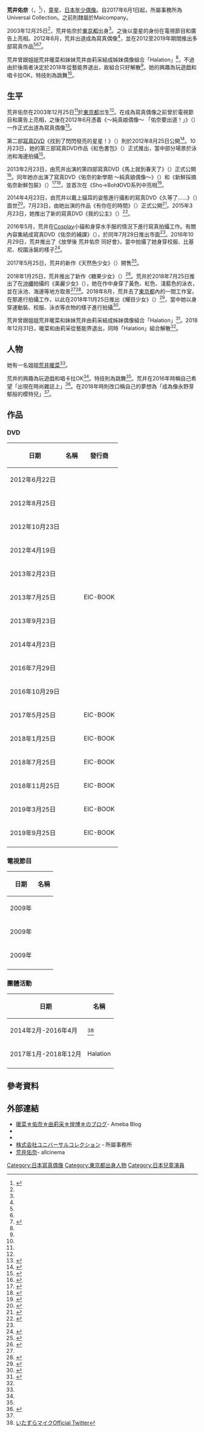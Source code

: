 {{Infobox model
| 姓名    =荒井佑奈
| 外文名  = 荒井 佑奈
| 出生日期 = {{Birth date and age|2003|12|25}}
| 出生地點 = {{JPN}}[[東京都|東京都]]
| 身高    = 153 cm（2015年）<ref name="maicompany">{{cite web|title=公式プロフィール|url=http://maicompany.jp/smph/index.html#yuna_arai|work=マイカンパニー|deadurl=yes|accessdate=2017-05-31|archive-date=2015-09-25|archive-url=http://archive.fo/f6Vf7}}</ref>
| 經紀公司 = Universal Collection
| 鞋碼     = 22.5 cm（2015年）<ref name="maicompany"/>
| 血型     = A
| 親屬     = [[荒井暖菜|荒井暖菜]]（姊姊）
| 羅馬拼音 = Arai Yūna
| 職業     = [[童星|童星]]、[[寫真偶像|寫真偶像]]、[[日本年少偶像|年少偶像]]
}}
'''荒井佑奈'''（{{jpn|j=荒井 佑奈|kn=あらい ゆうな|rm=Arai Yūna}}，{{bd|2003年|12月25日|||catIdx=荒}}<ref name="沖縄で">{{Cite news|url=https://sirabee.com/2018/08/01/20161734377/2/|title=14歳のアイドル・荒井佑奈が沖縄で輝く　夏服は「本当に肌が出るものしか…」と大胆発言も|publisher=しらべぇ|date=2018-08-01|accessdate=2020-09-19}}</ref>），[[童星|童星]]、[[日本年少偶像|日本年少偶像]]。自2017年6月1日起，所屬事務所為Universal Collection。之前則隸屬於Maicompany。

2003年12月25日<ref name="沖縄で"/>，荒井佑奈於[[東京都|東京都]]出身<ref name="maicompany" />。之後以童星的身份在電視節目和廣告上亮相。2012年6月，荒井出道成為寫真偶像<ref name="llcj-010"/>，並在2012至2019年期間推出多部寫真作品<ref name="milf-003"/><ref name="と目標"/><ref>{{cite web|title=ひまわりガール／荒井佑奈|url=https://www.idol-club.net/?pid=145119347|publisher=TSJapan|accessdate=2021-01-21}}</ref>。

荒井曾跟姐姐荒井暖菜和妹妹荒井由莉采結成姊妹偶像組合「Halation」<ref name="RIOT"/>，不過由於後兩者決定於2018年從藝能界退出，故組合只好解散<ref name="と目標"/>。她的興趣為玩遊戯和唱卡拉OK，特技則為跳舞<ref name="maicompany" />。

==生平==
荒井佑奈在2003年12月25日<ref name="沖縄で"/>於[[東京都|東京都]]岀生<ref name="maicompany" />。在成為寫真偶像之前曾於電視節目和廣告上亮相，之後在2012年6月憑着《～純真娘偶像～ 「佑奈要出道！」》（{{lang|ja|～ピュアッ娘アイドル～ 「佑奈、デビューしちゃうよ！」}}）一作正式出道為寫真偶像<ref name="llcj-010">{{cite web|title=荒井佑奈 <nowiki>|</nowiki> ～ピュアッ娘アイドル～ 「佑奈、デビューしちゃうよ！」 <nowiki>|</nowiki> DVD|url=http://u15dvdinfo.com/products/llcj-010|publisher=U-15アイドルDVD情報.com|accessdate=2021-01-18}}</ref>。

第二部[[寫真DVD|寫真DVD]]《找到了閃閃發亮的星星！》（{{lang|ja|キラキラ星見つけた！}}）則於2012年8月25日公開<ref name="milf-003">{{cite web|title=荒井佑奈 <nowiki>|</nowiki> キラキラ星見つけた！ <nowiki>|</nowiki> DVD|url=http://u15dvdinfo.com/products/milf-003|publisher=U-15アイドルDVD情報.com|accessdate=2021-01-18}}</ref>。10月23日，她的第三部寫真DVD作品《紅色書包》（{{lang|ja|赤いランドセル}}）正式推出，當中部分場景於泳池和海邊拍攝<ref>{{cite web|title=荒井佑奈  <nowiki>|</nowiki> 赤いランドセル  <nowiki>|</nowiki> DVD|url=http://u15dvdinfo.com/products/wafl-002|publisher=U-15アイドルDVD情報.com|accessdate=2021-01-18}}</ref>。

2013年2月23日，由荒井出演的第四部寫真DVD《馬上就到春天了》（{{lang|ja|もうすぐ春ですね！}}）正式公開<ref>{{cite web|title=荒井佑奈 <nowiki>|</nowiki> もうすぐ春ですね！ <nowiki>|</nowiki> DVD|url=http://u15dvdinfo.com/products/wafl-007|publisher=U-15アイドルDVD情報.com|accessdate=2021-01-18}}</ref>。同年她亦出演了寫真DVD《佑奈的新學期 ～純真娘偶像～》（{{lang|ja|佑奈の新学期 ～ピュアッ娘アイドル～}}）和《新鮮採摘 佑奈新鮮包裝》（{{lang|ja|採れたて新鮮・佑奈フレッシュパック}}）<ref>{{cite web|title=荒井佑奈 <nowiki>|</nowiki> 佑奈の新学期 ～ピュアッ娘アイドル～ <nowiki>|</nowiki> DVD|url=http://u15dvdinfo.com/products/llcj-013|publisher=U-15アイドルDVD情報.com|accessdate=2021-01-18}}</ref><ref>{{cite web|title=荒井佑奈 <nowiki>|</nowiki> 採れたて新鮮・佑奈フレッシュパック <nowiki>|</nowiki> DVD|url=http://u15dvdinfo.com/products/wafl-017|publisher=U-15アイドルDVD情報.com|accessdate=2021-01-18}}</ref>，並首次在《Sho→Boh》DVD系列中亮相<ref>{{cite web|title=荒井佑奈 <nowiki>|</nowiki> ゆうなっちゅ <nowiki>|</nowiki> DVD|url=http://u15dvdinfo.com/products/eicsb-016|publisher=U-15アイドルDVD情報.com|accessdate=2021-01-18}}</ref>。

2014年4月23日，由荒井以戴上貓耳的姿態進行攝影的寫真DVD《久等了……》（{{lang|ja|おまたせ・・・}}）面世<ref>{{cite web|title=荒井佑奈 <nowiki>|</nowiki> おまたせ・・・ <nowiki>|</nowiki> DVD|url=http://u15dvdinfo.com/products/wafl-025|publisher=U-15アイドルDVD情報.com|accessdate=2021-01-18}}</ref>。7月23日，由她出演的作品《有你在的時間》（{{lang|ja|君のいた時間}}）正式公開<ref>{{cite web|title=荒井佑奈 <nowiki>|</nowiki> 君のいた時間 <nowiki>|</nowiki> DVD|url=http://u15dvdinfo.com/products/wafl-030|publisher=U-15アイドルDVD情報.com|accessdate=2021-01-18}}</ref>。2015年3月23日，她推出了新的寫真DVD《我的公主》（{{lang|ja|マイ・プリンセス}}）<ref>{{cite web|title=荒井佑奈 <nowiki>|</nowiki> マイ・プリンセス <nowiki>|</nowiki> DVD|url=http://u15dvdinfo.com/products/wafl-040|publisher=U-15アイドルDVD情報.com|accessdate=2021-01-18}}</ref>。

2016年5月，荒井在[[Cosplay|Cosplay]]小貓和身穿水手服的情況下進行寫真拍攝工作。有關內容集結成寫真DVD《佑奈的補課》（{{lang|ja|佑奈の課外授業}}），於同年7月29日推出市面<ref name="猫のコスプレ"/>。2016年10月29日，荒井推出了《放學後 荒井佑奈 同好會》，當中拍攝了她身穿校服、比基尼、校園泳裝的樣子<ref>{{cite web|title=荒井佑奈 <nowiki>|</nowiki> 放課後 荒井佑奈 同好会 <nowiki>|</nowiki> DVD|url=http://u15dvdinfo.com/products/sbkd-0147|publisher=U-15アイドルDVD情報.com|accessdate=2021-01-18}}</ref>。

2017年5月25日，荒井的新作《天然色少女》（{{lang|ja|天然色ガール}}）開售<ref>{{cite web|title=荒井佑奈 <nowiki>|</nowiki> 天然色ガール <nowiki>|</nowiki> DVD|url=http://u15dvdinfo.com/products/eiccb-082|publisher=U-15アイドルDVD情報.com|accessdate=2021-01-18}}</ref>。

2018年1月25日，荒井推出了新作《糖果少女》（{{lang|ja|Candy ガール}}）<ref>{{cite news|title=荒井佑奈 制服のシーンを見て！|url=https://entameclip.com/topics/102226|date=2018-04-04|work=日刊エンタメクリップ|accessdate=2021-01-18}}</ref>。荒井於2018年7月25日推出了在[[沖縄|沖縄]]拍攝的《美麗少女》（{{lang|ja|ちゅらガール}}），她在作中身穿了黃色、紅色、淺藍色的泳衣，並在泳池、海邊等地方取景<ref name="沖縄で"/><ref>{{cite news|title=荒井佑奈 沖縄の海でワイワイ|url=https://entameclip.com/topics/121776|date=2018-07-28|work=日刊エンタメクリップ|accessdate=2021-01-18}}</ref>。2018年8月，荒井去了[[東京都|東京都]]內的一間工作室，在那進行拍攝工作，以此在2018年11月25日推出《耀目少女》（{{lang|ja|きらりんガール}}）<ref name="と目標">{{cite news|title=中学生グラドル・荒井佑奈　「永野芽郁さんのようなモデルになりたい」と目標を語る|url=https://sirabee.com/2018/12/07/20161909487/|date=2018-12-07|work=しらべぇ|accessdate=2021-01-18}}</ref>，當中她以身穿運動裝、校服、泳衣等衣物的樣子進行拍攝<ref>{{cite news|title=きらりんガール 荒井佑奈 サンタの衣装を着て寝そべる|url=https://entameclip.com/topics/134487|date=2018-12-08|work=日刊エンタメクリップ|accessdate=2021-01-18}}</ref>。

荒井曾跟姐姐荒井暖菜和妹妹荒井由莉采結成姊妹偶像組合「Halation」<ref name="RIOT">{{cite web|title=1/22(日)「スーパーファンタジー#1」＠フジテレビ本社7階イベントスペース|url=https://riotbaby.jp/news/38.html|work=RIOT BABY|accessdate=2021-01-18}}</ref>。2018年12月31日，暖菜和由莉采從藝能界退出，同時「Halation」組合解散<ref name="と目標"/>。

==人物==
她有一名姐姐[[荒井暖菜|荒井暖菜]]<ref name="と目標"/>。

荒井的興趣為玩遊戯和唱卡拉OK<ref name="maicompany" />。特技則為跳舞<ref name="maicompany" />。荒井在2016年時稱自己希望「出現在時尚雜誌上」<ref name="猫のコスプレ">{{cite news|title=荒井佑奈、新作では猫のコスプレや制服姿も披露　セーラー服を脱ぐと…|url=https://girlsnews.tv/dvd/276947|date=2016-08-31|work=GirlsNews|accessdate=2021-01-18}}</ref>。在2018年時則改口稱自己的夢想為「成為像永野芽郁般的模特兒」<ref name="と目標"/>。

== 作品 ==
=== DVD ===
{| class="wikitable"
! 日期 !! 名稱
!發行商
|-
|2012年6月22日||{{lang|ja| ～ピュアッ娘アイドル～「佑奈、デビューしちゃうよ！」}}
|{{lang|ja|M.B.Dメディアブランド}}
|-
|2012年8月25日||{{lang|ja|キラキラ星見つけた！}}
|{{lang|ja|ヴィータ}}
|-
|2012年10月23日||{{lang|ja|赤いランドセル}}
|{{lang|ja|ワッフルランド}}
|-
|2012年4月19日||{{lang|ja|佑奈の新学期 〜ピュアッ娘アイドル〜}}
|{{lang|ja|M.B.Dメディアブランド}}
|-
|2013年2月23日||{{lang|ja|もうすぐ春ですね！}}
|{{lang|ja|ワッフルランド}}
|-
|2013年7月25日||{{lang|ja|ゆうなっちゅ}}
|EIC-BOOK
|-
|2013年9月23日||{{lang|ja|採れたて新鮮・佑奈フレッシュパック}}
|{{lang|ja|ワッフルランド}}
|-
|2014年4月23日||{{lang|ja|おまたせ…}}
|{{lang|ja|ワッフルランド}}
|-
|2016年7月29日||{{lang|ja|佑奈の課外授業}}
|{{lang|ja|オルスタックソフト販売}}
|-
|2016年10月29日||{{lang|ja|放課後 荒井佑奈 同好会}}
|{{lang|ja|オルスタックソフト販売}}
|-
|2017年5月25日||{{lang|ja|天然色ガール}}
|EIC-BOOK
|-
|2018年1月25日||{{lang|ja|Candy ガール}}
|EIC-BOOK
|-
|2018年7月25日||{{lang|ja|ちゅらガール 荒井佑奈}}
|EIC-BOOK
|-
|2018年11月25日||{{lang|ja|きらりんガール}}
|EIC-BOOK
|-
|2019年3月25日||{{lang|ja|ぐっばいガール}}
|EIC-BOOK
|-
|2019年9月25日||{{lang|ja|ひまわりガール}}
|EIC-BOOK
|-
|}

=== 電視節目 ===
{| class="wikitable"
! 日期 !! 名稱
|-
|2009年||{{lang|ja|TVショッピング}}
|-
|2009年||{{lang|ja|東京電力}}
|-
|2009年||{{lang|ja|2010年 おもいッきりＤＯＮ！}}
|-
|}

=== 團體活動 ===
{| class="wikitable"
! 日期 !! 名稱
|-
|2014年2月-2016年4月 ||{{lang|ja|いたずらマイク}}<ref>[https://twitter.com/itazura_mike いたずらマイクOfficial Twitter]</ref>
|-
|2017年1月-2018年12月||Halation
|-
|}

== 參考資料 ==
{{Reflist|30em}}

== 外部連結 ==
* [https://ameblo.jp/3girl1boychildren/ 暖菜☆佑奈☆由莉采☆煌博☆のブログ ]- Ameba Blog
* {{Twitter|20031225yuuna}}
* {{Twitter|1225AraiYuna}}
* [https://corp.univ-colle.jp/ 株式会社ユニバーサルコレクション] ‐ 所屬事務所
* [https://www.allcinema.net/person/910806 荒井佑奈 ]- allcinema

{{DEFAULTSORT:Arai Yūna}}
[[Category:日本寫真偶像|Category:日本寫真偶像]]
[[Category:東京都出身人物|Category:東京都出身人物]]
[[Category:日本兒童演員|Category:日本兒童演員]]